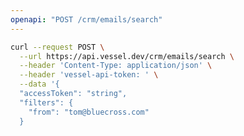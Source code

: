 ```yaml
---
openapi: "POST /crm/emails/search"
---
```


<RequestExample>

```bash Request
curl --request POST \
  --url https://api.vessel.dev/crm/emails/search \
  --header 'Content-Type: application/json' \
  --header 'vessel-api-token: ' \
  --data '{
  "accessToken": "string",
  "filters": {
    "from": "tom@bluecross.com"
  }
```

</RequestExample>
